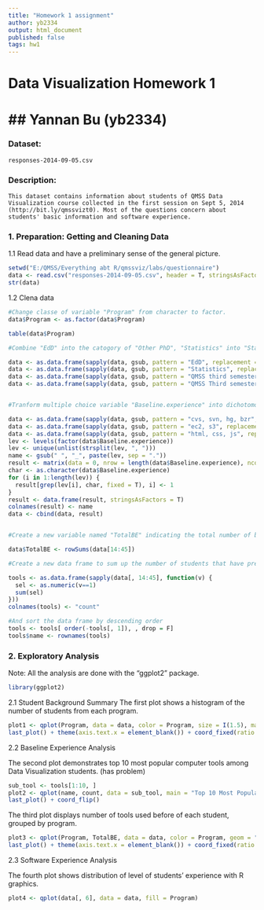 ```yaml
---
title: "Homework 1 assignment"
author: yb2334
output: html_document
published: false
tags: hw1
---
```


# Data Visualization Homework 1
## Yannan Bu (yb2334)
========================================================

### Dataset: 
    responses-2014-09-05.csv

### Description: 
    This dataset contains information about students of QMSS Data Visualization course collected in the first session on Sept 5, 2014 (http://bit.ly/qmssvizt0). Most of the questions concern about students' basic information and software experience. 

### 1. Preparation: Getting and Cleaning Data

1.1 Read data and have a preliminary sense of the general picture. 
```r
setwd("E:/QMSS/Everything abt R/qmssviz/labs/questionnaire")
data <- read.csv("responses-2014-09-05.csv", header = T, stringsAsFactors = F)
str(data)
```

1.2 Clena data

```r
#Change classe of variable "Program" from character to factor. 
data$Program <- as.factor(data$Program)

table(data$Program)

#Combine "EdD" into the catogory of "Other PhD", "Statistics" into "Stat", and QMSS third semester students to the group "QMSS Second semester+"

data <- as.data.frame(sapply(data, gsub, pattern = "EdD", replacement = "Other PhD"))
data <- as.data.frame(sapply(data, gsub, pattern = "Statistics", replacement = "Stat"))
data <- as.data.frame(sapply(data, gsub, pattern = "QMSS third semester", replacement = "QMSS Second semester +"))
data <- as.data.frame(sapply(data, gsub, pattern = "QMSS Third semester", replacement = "QMSS Second semester +"))


#Tranform multiple choice variable "Baseline.experience" into dichotomous variables.

data <- as.data.frame(sapply(data, gsub, pattern = "cvs, svn, hg, bzr", replacement = "cvs; svn; hg; bzr"))
data <- as.data.frame(sapply(data, gsub, pattern = "ec2, s3", replacement = "ec2; s3"))
data <- as.data.frame(sapply(data, gsub, pattern = "html, css, js", replacement = "html; css; js"))
lev <- levels(factor(data$Baseline.experience))
lev <- unique(unlist(strsplit(lev, ", ")))
name <- gsub(" ", "_", paste(lev, sep = "."))
result <- matrix(data = 0, nrow = length(data$Baseline.experience), ncol = length(lev))
char <- as.character(data$Baseline.experience)
for (i in 1:length(lev)) {
  result[grep(lev[i], char, fixed = T), i] <- 1
}
result <- data.frame(result, stringsAsFactors = T)
colnames(result) <- name
data <- cbind(data, result)


#Create a new variable named "TotalBE" indicating the total number of baseline experience softwares or languages.

data$TotalBE <- rowSums(data[14:45])

#Create a new data frame to sum up the number of students that have previous experience with each software or language.

tools <- as.data.frame(sapply(data[, 14:45], function(v) {
  sel <- as.numeric(v==1)
  sum(sel)
}))
colnames(tools) <- "count"

#And sort the data frame by descending order
tools <- tools[ order(-tools[, 1]), , drop = F]
tools$name <- rownames(tools)

```

### 2. Exploratory Analysis

Note: All the analysis are done with the "ggplot2" package.
```r
library(ggplot2)
```

2.1 Student Background Summary
The first plot shows a histogram of the number of students from each program.
```r
plot1 <- qplot(Program, data = data, color = Program, size = I(1.5), main = "Student Background Summary")
last_plot() + theme(axis.text.x = element_blank()) + coord_fixed(ratio = 0.3)
```

2.2 Baseline Experience Analysis

The second plot demonstrates top 10 most popular computer tools among Data Visualization students. (has problem)
```r
sub_tool <- tools[1:10, ]
plot2 <- qplot(name, count, data = sub_tool, main = "Top 10 Most Popular Computer Tools among Data Visualization Students", goem = "bar")
last_plot() + coord_flip()
```

The third plot displays number of tools used before of each student, grouped by program.
```r
plot3 <- qplot(Program, TotalBE, data = data, color = Program, geom = "point", ylab = "Total Number of Baseline Experience Tools", main = "Baseline Experience Summary")
last_plot() + theme(axis.text.x = element_blank()) + coord_fixed(ratio = 0.25)
```

2.3 Software Experience Analysis

The fourth plot shows distribution of level of students' experience with R graphics.
```r
plot4 <- qplot(data[, 6], data = data, fill = Program)
```